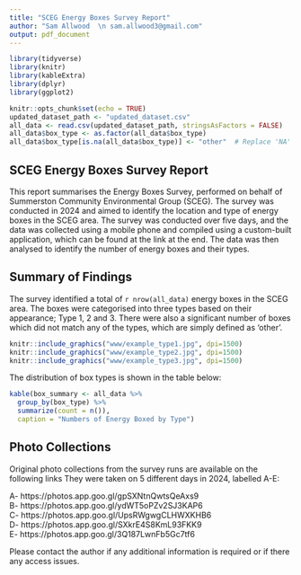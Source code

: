 ```yaml
---
title: "SCEG Energy Boxes Survey Report"
author: "Sam Allwood  \n sam.allwood3@gmail.com"
output: pdf_document
---
```


```r
library(tidyverse)
library(knitr)
library(kableExtra)
library(dplyr)
library(ggplot2)

knitr::opts_chunk$set(echo = TRUE)
updated_dataset_path <- "updated_dataset.csv"
all_data <- read.csv(updated_dataset_path, stringsAsFactors = FALSE)
all_data$box_type <- as.factor(all_data$box_type)
all_data$box_type[is.na(all_data$box_type)] <- "other"  # Replace 'NA' with 'other'
```

## SCEG Energy Boxes Survey Report

This report summarises the Energy Boxes Survey, performed on behalf of Summerston Community Environmental Group (SCEG). The survey was conducted in 2024 and aimed to identify the location and type of energy boxes in the SCEG area. The survey was conducted over five days, and the data was collected using a mobile phone and compiled using a custom-built application, which can be found at the link at the end. The data was then analysed to identify the number of energy boxes and their types.

## Summary of Findings

The survey identified a total of `r nrow(all_data)` energy boxes in the SCEG area. The boxes were categorised into three types based on their appearance; Type 1, 2 and 3. There were also a significant number of boxes which did not match any of the types, which are simply defined as 'other'. 


```r
knitr::include_graphics("www/example_type1.jpg", dpi=1500)
knitr::include_graphics("www/example_type2.jpg", dpi=1500)
knitr::include_graphics("www/example_type3.jpg", dpi=1500)
```


The distribution of box types is shown in the table below:

```r
kable(box_summary <- all_data %>%
  group_by(box_type) %>%
  summarize(count = n()),
  caption = "Numbers of Energy Boxed by Type")
```




## Photo Collections
Original photo collections from the survey runs are available on the following links They were taken on 5 different days in 2024, labelled A-E:

A- https://photos.app.goo.gl/gpSXNtnQwtsQeAxs9  
B- https://photos.app.goo.gl/ydWT5oPZv2SJ3KAP6  
C- https://photos.app.goo.gl/UpsRWgwgCLHWXKHB6  
D- https://photos.app.goo.gl/SXkrE4S8KmL93FKK9  
E- https://photos.app.goo.gl/3Q187LwnFb5Gc7tf6  

Please contact the author if any additional information is required or if there any access issues.